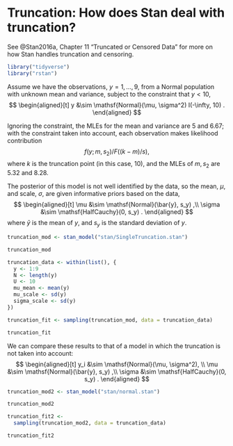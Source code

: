 # Truncation: How does Stan deal with truncation?

See @Stan2016a, Chapter 11 "Truncated or Censored Data" for more on how Stan handles truncation and censoring.
```r
library("tidyverse")
library("rstan")
```


Assume we have the observations, $y = 1,...,9$, from a Normal population with unknown mean and variance, subject to the constraint that $y < 10$,
$$
\begin{aligned}[t]
y &\sim \mathsf{Normal}(\mu, \sigma^2) I(-\infty, 10) .
\end{aligned}
$$

Ignoring the constraint, the MLEs for the mean and variance are 5 and 6.67; with the constraint taken into account, each observation makes likelihood contribution
$$
f (y; m, s_2)/F ((k - m)/s),
$$
where $k$ is the truncation point (in this case, 10), and the MLEs of $m, s_2$  are 5.32 and 8.28.

The posterior of this model is not well identified by the data, so the mean, $\mu$, and scale, $\sigma$, are given informative priors based on the data,
$$
\begin{aligned}[t]
\mu &\sim \mathsf{Normal}(\bar{y}, s_y) ,\\
\sigma &\sim \mathsf{HalfCauchy}(0, s_y) .
\end{aligned}
$$
where $\bar{y}$ is the mean of $y$, and $s_y$ is the standard deviation of $y$.

```r
truncation_mod <- stan_model("stan/SingleTruncation.stan")
```
```r
truncation_mod
```

```r
truncation_data <- within(list(), {
  y <- 1:9
  N <- length(y)
  U <- 10
  mu_mean <- mean(y)
  mu_scale <- sd(y)
  sigma_scale <- sd(y)
})
```



```r
truncation_fit <- sampling(truncation_mod, data = truncation_data)
```
```r
truncation_fit
```

We can compare these results to that of a model in which the truncation is not taken into account:
$$
\begin{aligned}[t]
y_i &\sim \mathsf{Normal}(\mu, \sigma^2), \\
\mu &\sim \mathsf{Normal}(\bar{y}, s_y) ,\\
\sigma &\sim \mathsf{HalfCauchy}(0, s_y) .
\end{aligned}
$$

```r
truncation_mod2 <- stan_model("stan/normal.stan")
```
```r
truncation_mod2
```

```r
truncation_fit2 <-
  sampling(truncation_mod2, data = truncation_data)
```
```r
truncation_fit2
```


